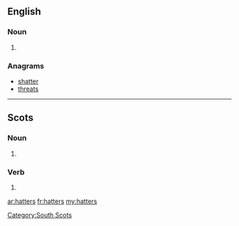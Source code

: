 ==English==

===Noun===
{{head|en|plural}}

# {{plural of|hatter|lang=en}}

===Anagrams===
* [[shatter#English|shatter]]
* [[threats#English|threats]]

----
==Scots==

===Noun===
{{head|sco|plural}}

# {{plural of|hatter|lang=sco}}

===Verb===
{{head|sco}}

# {{sco-third-person singular of|hatter}}

[[Category:South Scots]]

[[ar:hatters]]
[[fr:hatters]]
[[my:hatters]]